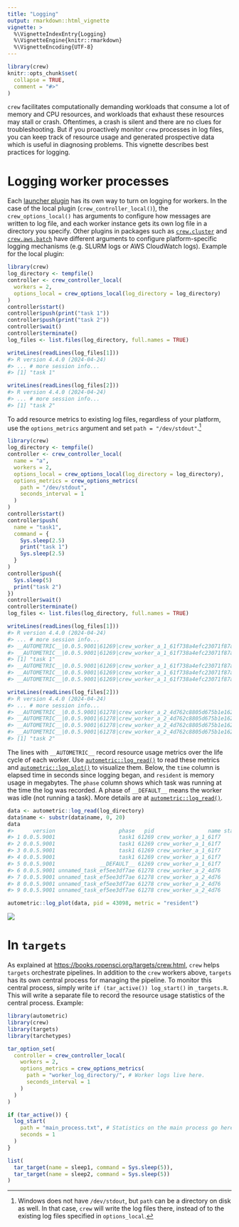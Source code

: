 ```yaml
---
title: "Logging"
output: rmarkdown::html_vignette
vignette: >
  %\VignetteIndexEntry{Logging}
  %\VignetteEngine{knitr::rmarkdown}
  %\VignetteEncoding{UTF-8}
---
```


```r
library(crew)
knitr::opts_chunk$set(
  collapse = TRUE,
  comment = "#>"
)
```

`crew` facilitates computationally demanding workloads that consume a lot of memory and CPU resources, and workloads that exhaust these resources may stall or crash. Oftentimes, a crash is silent and there are no clues for troubleshooting. But if you proactively monitor `crew` processes in log files, you can keep track of resource usage and generated prospective data which is useful in diagnosing problems. This vignette describes best practices for logging.

# Logging worker processes

Each [launcher plugin](https://wlandau.github.io/crew/articles/plugins.html) has its own way to turn on logging for workers. In the case of the local plugin (`crew_controller_local()`), the `crew_options_local()` has arguments to configure how messages are written to log file, and each worker instance gets its own log file in a directory you specify. Other plugins in packages such as [`crew.cluster`](https://wlandau.github.io/crew.cluster/) and [`crew.aws.batch`](https://wlandau.github.io/crew.aws.batch/) have different arguments to configure platform-specific logging mechanisms (e.g. SLURM logs or AWS CloudWatch logs). Example for the local plugin:

```r
library(crew)
log_directory <- tempfile()
controller <- crew_controller_local(
  workers = 2,
  options_local = crew_options_local(log_directory = log_directory)
)
controller$start()
controller$push(print("task 1"))
controller$push(print("task 2"))
controller$wait()
controller$terminate()
log_files <- list.files(log_directory, full.names = TRUE)

writeLines(readLines(log_files[1]))
#> R version 4.4.0 (2024-04-24)
#> ... # more session info...
#> [1] "task 1"

writeLines(readLines(log_files[2]))
#> R version 4.4.0 (2024-04-24)
#> ... # more session info...
#> [1] "task 2"
```

To add resource metrics to existing log files, regardless of your platform, use the `options_metrics` argument and set `path = "/dev/stdout"`.^[Windows does not have `/dev/stdout`, but `path` can be a directory on disk as well. In that case, `crew` will write the log files there, instead of to the existing log files specified in `options_local`.]

```r
library(crew)
log_directory <- tempfile()
controller <- crew_controller_local(
  name = "a",
  workers = 2,
  options_local = crew_options_local(log_directory = log_directory),
  options_metrics = crew_options_metrics(
    path = "/dev/stdout",
    seconds_interval = 1
  )
)
controller$start()
controller$push(
  name = "task1",
  command = {
    Sys.sleep(2.5)
    print("task 1")
    Sys.sleep(2.5)
  }
)
controller$push({
  Sys.sleep(5)
  print("task 2")
})
controller$wait()
controller$terminate()
log_files <- list.files(log_directory, full.names = TRUE)
```

```r
writeLines(readLines(log_files[1]))
#> R version 4.4.0 (2024-04-24)
#> ... # more session info...
#> __AUTOMETRIC__|0.0.5.9001|61269|crew_worker_a_1_61f738a4efc23071f87a1697|0|1729624627.805|2.500|0.250|113688576|420894687232|task1|__AUTOMETRIC__
#> __AUTOMETRIC__|0.0.5.9001|61269|crew_worker_a_1_61f738a4efc23071f87a1697|0|1729624628.809|0.000|0.000|113721344|420903075840|task1|__AUTOMETRIC__
#> [1] "task 1"
#> __AUTOMETRIC__|0.0.5.9001|61269|crew_worker_a_1_61f738a4efc23071f87a1697|0|1729624629.815|0.000|0.000|113754112|420911464448|task1|__AUTOMETRIC__
#> __AUTOMETRIC__|0.0.5.9001|61269|crew_worker_a_1_61f738a4efc23071f87a1697|0|1729624630.818|0.000|0.000|113754112|420911464448|task1|__AUTOMETRIC__
#> __AUTOMETRIC__|0.0.5.9001|61269|crew_worker_a_1_61f738a4efc23071f87a1697|0|1729624631.818|0.000|0.000|113786880|420911464448|__DEFAULT__|__AUTOMETRIC__
```

```r
writeLines(readLines(log_files[2]))
#> R version 4.4.0 (2024-04-24)
#> ... # more session info...
#> __AUTOMETRIC__|0.0.5.9001|61278|crew_worker_a_2_4d762c8805d675b1e1626a0e|0|1729624627.820|1.700|0.170|114835456|420760469504|unnamed_task_ef5ee3df7ae|__AUTOMETRIC__
#> __AUTOMETRIC__|0.0.5.9001|61278|crew_worker_a_2_4d762c8805d675b1e1626a0e|0|1729624628.821|0.000|0.000|114900992|420769906688|unnamed_task_ef5ee3df7ae|__AUTOMETRIC__
#> __AUTOMETRIC__|0.0.5.9001|61278|crew_worker_a_2_4d762c8805d675b1e1626a0e|0|1729624629.826|0.000|0.000|114900992|420769906688|unnamed_task_ef5ee3df7ae|__AUTOMETRIC__
#> __AUTOMETRIC__|0.0.5.9001|61278|crew_worker_a_2_4d762c8805d675b1e1626a0e|0|1729624630.828|0.000|0.000|114900992|420769906688|unnamed_task_ef5ee3df7ae|__AUTOMETRIC__
#> [1] "task 2"
```

The lines with `__AUTOMETRIC__` record resource usage metrics over the life cycle of each worker. Use [`autometric::log_read()`](https://wlandau.github.io/autometric/reference/log_read.html) to read these metrics and [`autometric::log_plot()`](https://wlandau.github.io/autometric/reference/log_plot.html) to visualize them. Below, the `time` column is elapsed time in seconds since logging began, and `resident` is memory usage in megabytes. The `phase` column shows which task was running at the time the log was recorded. A phase of `__DEFAULT__` means the worker was idle (not running a task). More details are at [`autometric::log_read()`](https://wlandau.github.io/autometric/reference/log_read.html).

```r
data <- autometric::log_read(log_directory)
data$name <- substr(data$name, 0, 20)
data
#>      version                    phase   pid                 name status  time core  cpu resident  virtual
#> 1 0.0.5.9001                    task1 61269 crew_worker_a_1_61f7      0 0.000  2.5 0.25 113.6886 420894.7
#> 2 0.0.5.9001                    task1 61269 crew_worker_a_1_61f7      0 1.004  0.0 0.00 113.7213 420903.1
#> 3 0.0.5.9001                    task1 61269 crew_worker_a_1_61f7      0 2.010  0.0 0.00 113.7541 420911.5
#> 4 0.0.5.9001                    task1 61269 crew_worker_a_1_61f7      0 3.013  0.0 0.00 113.7541 420911.5
#> 5 0.0.5.9001              __DEFAULT__ 61269 crew_worker_a_1_61f7      0 4.013  0.0 0.00 113.7869 420911.5
#> 6 0.0.5.9001 unnamed_task_ef5ee3df7ae 61278 crew_worker_a_2_4d76      0 0.000  1.7 0.17 114.8355 420760.5
#> 7 0.0.5.9001 unnamed_task_ef5ee3df7ae 61278 crew_worker_a_2_4d76      0 1.001  0.0 0.00 114.9010 420769.9
#> 8 0.0.5.9001 unnamed_task_ef5ee3df7ae 61278 crew_worker_a_2_4d76      0 2.006  0.0 0.00 114.9010 420769.9
#> 9 0.0.5.9001 unnamed_task_ef5ee3df7ae 61278 crew_worker_a_2_4d76      0 3.008  0.0 0.00 114.9010 420769.9
```

```r
autometric::log_plot(data, pid = 43098, metric = "resident")
```

![](./figures/memory.png)

# In `targets`

As explained at <https://books.ropensci.org/targets/crew.html>, `crew` helps `targets` orchestrate pipelines. In addition to the `crew` workers above, `targets` has its own central process for managing the pipeline. To monitor this central process, simply write `if (tar_active()) log_start()` in `_targets.R`. This will write a separate file to record the resource usage statistics of the central process. Example:

```r
library(autometric)
library(crew)
library(targets)
library(tarchetypes)

tar_option_set(
  controller = crew_controller_local(
    workers = 2,
    options_metrics = crew_options_metrics(
      path = "worker_log_directory/", # Worker logs live here.
      seconds_interval = 1
    )
  )
)

if (tar_active()) {
  log_start(
    path = "main_process.txt", # Statistics on the main process go here.
    seconds = 1
  )
}

list(
  tar_target(name = sleep1, command = Sys.sleep(5)),
  tar_target(name = sleep2, command = Sys.sleep(5))
)
```
